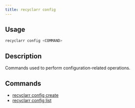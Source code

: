 ```yaml
---
title: recyclarr config
---
```


## Usage

```js
recyclarr config <COMMAND>
```

## Description

Commands used to perform configuration-related operations.

## Commands

- [recyclarr config create](config-create.md)
- [recyclarr config list](list/index.md)
